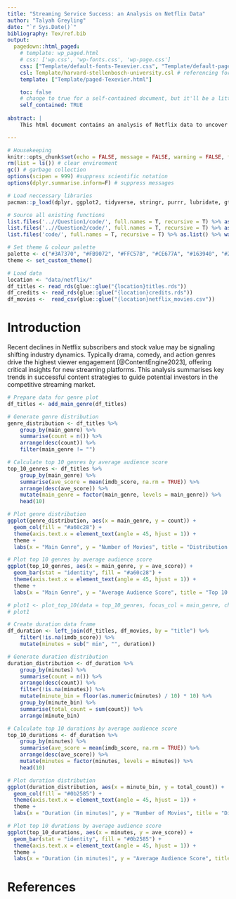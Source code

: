 ```yaml
---
title: "Streaming Service Success: an Analysis on Netflix Data"
author: "Talyah Greyling"
date: "`r Sys.Date()`"
bibliography: Tex/ref.bib       
output:
  pagedown::html_paged:
    # template: wp_paged.html
    # css: ['wp.css', 'wp-fonts.css', 'wp-page.css']
    css: ["Template/default-fonts-Texevier.css", "Template/default-page-Texevier.css", "Template/default-Texevier.css"]
    csl: Template/harvard-stellenbosch-university.csl # referencing format used.
    template: ["Template/paged-Texevier.html"]

    toc: false
    # change to true for a self-contained document, but it'll be a litte slower for Pandoc to render
    self_contained: TRUE
    
abstract: |
    This html document contains an analysis of Netflix data to uncover the dos and don'ts of streaming services. Key statistics, graphs and tables are accompanied by short summaries ideal for any busy investor to make quick & efficient investment calls. 

---
```


```r

# Housekeeping 
knitr::opts_chunk$set(echo = FALSE, message = FALSE, warning = FALSE, fig.width = 6, fig.height = 5, fig.pos = 'H') # set chunk defaults 
rm(list = ls()) # clear environment 
gc() # garbage collection
options(scipen = 999) #suppress scientific notation
options(dplyr.summarise.inform=F) # suppress messages 

# Load neccessary libraries 
pacman::p_load(dplyr, ggplot2, tidyverse, stringr, purrr, lubridate, gt, fmsb, hrbrthemes) ############## update 

# Source all existing functions 
list.files('..//Question1/code/', full.names = T, recursive = T) %>% as.list() %>% walk(~source(.))
list.files('..//Question2/code/', full.names = T, recursive = T) %>% as.list() %>% walk(~source(.))
list.files('code/', full.names = T, recursive = T) %>% as.list() %>% walk(~source(.))

# Set theme & colour palette
palette <- c("#3A7370", "#FB9072", "#FFC57B", "#CE677A", "#163940", "#2C1F2C")
theme <- set_custom_theme()

# Load data 
location <- "data/netflix/"
df_titles <- read_rds(glue::glue("{location}titles.rds"))
df_credits <- read_rds(glue::glue("{location}credits.rds"))
df_movies <-  read_csv(glue::glue("{location}netflix_movies.csv"))

```

\newpage 
# Introduction
Recent declines in Netflix subscribers and stock value may be signaling shifting industry dynamics. Typically drama, comedy, and action genres drive the highest viewer engagement [@ContentEngine2023], offering critical insights for new streaming platforms. This analysis summarises key trends in successful content strategies to guide potential investors in the competitive streaming market.

```r

# Prepare data for genre plot
df_titles <- add_main_genre(df_titles)

# Generate genre distribution
genre_distribution <- df_titles %>%
    group_by(main_genre) %>%
    summarise(count = n()) %>%
    arrange(desc(count)) %>%
    filter(main_genre != "")

# Calculate top 10 genres by average audience score
top_10_genres <- df_titles %>%
    group_by(main_genre) %>%
    summarise(ave_score = mean(imdb_score, na.rm = TRUE)) %>%
    arrange(desc(ave_score)) %>%
    mutate(main_genre = factor(main_genre, levels = main_genre)) %>% 
    head(10)

```

```r
# Plot genre distribution
ggplot(genre_distribution, aes(x = main_genre, y = count)) +
  geom_col(fill = "#a60c28") +
  theme(axis.text.x = element_text(angle = 45, hjust = 1)) +
  theme +
  labs(x = "Main Genre", y = "Number of Movies", title = "Distribution of Genres on Netflix")

# Plot top 10 genres by average audience score
ggplot(top_10_genres, aes(x = main_genre, y = ave_score)) +
  geom_bar(stat = "identity", fill = "#a60c28") +
  theme(axis.text.x = element_text(angle = 45, hjust = 1)) +
  theme +
  labs(x = "Main Genre", y = "Average Audience Score", title = "Top 10 genres by Average Audience Score")

# plot1 <- plot_top_10(data = top_10_genres, focus_col = main_genre, choose_colour = "#a60c28", x_label = "Main Genre", y_label = "Average Audience Score",title_label = "Top 10 genres by Average Audience Score")
# plot1
```

```r

# Create duration data frame
df_duration <- left_join(df_titles, df_movies, by = "title") %>% 
    filter(!is.na(imdb_score)) %>%
    mutate(minutes = sub(" min", "", duration))

# Generate duration distribution
duration_distribution <- df_duration %>%
    group_by(minutes) %>%
    summarise(count = n()) %>%
    arrange(desc(count)) %>% 
    filter(!is.na(minutes)) %>% 
    mutate(minute_bin = floor(as.numeric(minutes) / 10) * 10) %>%
    group_by(minute_bin) %>%
    summarise(total_count = sum(count)) %>%             
    arrange(minute_bin) 

# Calculate top 10 durations by average audience score
top_10_durations <- df_duration %>%
    group_by(minutes) %>%
    summarise(ave_score = mean(imdb_score, na.rm = TRUE)) %>%
    arrange(desc(ave_score)) %>%
    mutate(minutes = factor(minutes, levels = minutes)) %>% 
    head(10)

```

```r
# Plot duration distribution
ggplot(duration_distribution, aes(x = minute_bin, y = total_count)) +
  geom_col(fill = "#0b2585") +
  theme(axis.text.x = element_text(angle = 45, hjust = 1)) +
  theme +
  labs(x = "Duration (in minutes)", y = "Number of Movies", title = "Distribution of durations on Netflix")

# Plot top 10 durations by average audience score
ggplot(top_10_durations, aes(x = minutes, y = ave_score)) +
  geom_bar(stat = "identity", fill = "#0b2585") +
  theme(axis.text.x = element_text(angle = 45, hjust = 1)) +
  theme +
  labs(x = "Duration (in minutes)", y = "Average Audience Score", title = "Top 10 durations by Average Audience Score")
```

\newpage 
# References
